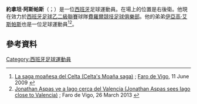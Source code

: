 {{noteTA
|G1=Football
|G2=uefa
|1=zh-hans:亚斯巴斯;zh-hk:艾斯帕斯;zh-tw:亞斯巴斯;
}}

'''約拿坦·阿斯帕斯'''（{{lang-es|Jonathan Aspas}}；{{bd|1982年|2月28日}}）是一位[[西班牙|西班牙]]足球運動員。在場上的位置是右後衛。他現在效力於[[西班牙足球乙二級聯賽|西班牙足球乙二級聯賽]]球隊[[費羅爾競技足球俱樂部|費羅爾競技足球俱樂部]]。他的弟弟[[伊亞高·艾斯帕斯|伊亞高·艾斯帕斯]]也是一位足球運動員<ref>[http://www.farodevigo.es/deportes/2009/06/11/saga-moanesa-celta/336979.html La saga moañesa del Celta (Celta's Moaña saga)] {{Wayback|url=http://www.farodevigo.es/deportes/2009/06/11/saga-moanesa-celta/336979.html |date=20160303215148 }}; [[Faro_de_Vigo|Faro de Vigo]], 11 June 2009 {{es icon}}</ref><ref>[http://www.farodevigo.es/deportes/2013/03/26/jonathan-aspas-ve-iago-cerca-valencia/780407.html Jonathan Aspas ve a Iago cerca del Valencia (Jonathan Aspas sees Iago close to Valencia)] {{Wayback|url=http://www.farodevigo.es/deportes/2013/03/26/jonathan-aspas-ve-iago-cerca-valencia/780407.html |date=20160303233825 }}; Faro de Vigo, 26 March 2013 {{es icon}}</ref>。

==參考資料==
{{Reflist}}

{{DEFAULTSORT: Aspas, Jonathan}}
[[Category:西班牙足球運動員|Category:西班牙足球運動員]]